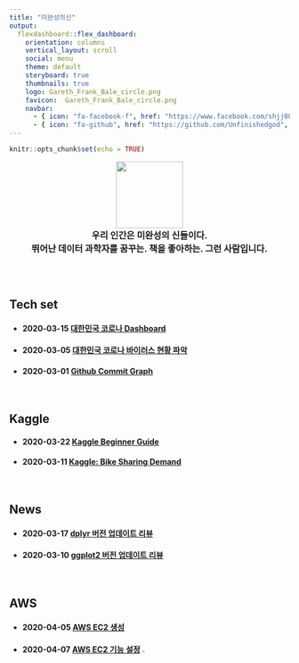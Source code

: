 ```yaml
---
title: "미완성의신"
output: 
  flexdashboard::flex_dashboard:
    orientation: columns
    vertical_layout: scroll
    social: menu
    theme: default
    storyboard: true
    thumbnails: true
    logo: Gareth_Frank_Bale_circle.png
    favicon:  Gareth_Frank_Bale_circle.png
    navbar:
      - { icon: "fa-facebook-f", href: "https://www.facebook.com/shjj08", align: right }
      - { icon: "fa-github", href: "https://github.com/Unfinishedgod", align: right }   
---
```


<!-- --- -->
<!-- title: "" -->
<!-- author: "" -->
<!-- date: "" -->
<!-- output: html_document -->
<!-- --- -->

```r
knitr::opts_chunk$set(echo = TRUE)
```

<style>
.navbar {
  background-color:#24292e;
  border-color:white;
}
.navbar-brand {
color:white!important;
}
</style>

<style type="text/css">

.chart-title {  /* chart_title  */
   font-size: 30px
</style>




<head>
<script type="text/javascript">
(function(i,s,o,g,r,a,m) {i['GoogleAnalyticsObject']=r;i[r]=i[r]||function() {
(i[r].q=i[r].q||[]).push(arguments)},i[r].l=1*new Date();a=s.createElement(o),
m=s.getElementsByTagName(o)[0];a.async=1;a.src=g;m.parentNode.insertBefore(a,m)
})(window,document,'script','//www.google-analytics.com/analytics.js','ga');

ga('create', 'UA-145407326-3', 'auto');
ga('send', 'pageview');

<meta name="google-site-verification" content="T-jgE28abL3vl7UecFzARwl7_S3qC_ppH4TxxFwQcjs" />

</script>
</head>


<p align="center">
  <img src="Gareth_Frank_Bale_circle_index.png" width="120" height="120"> <br>
  <font size= 3><b>우리 인간은 미완성의 신들이다.</b></font> <br>
  <font size= 3><b>뛰어난 데이터 과학자를 꿈꾸는. 책을 좋아하는. 그런 사람입니다.</b></font>
</p>


<br>
<br>


## Tech set

- #### 2020-03-15 [대한민국 코로나 Dashboard](docs/flexdashboard_shiny/flexdashboard_shiny.html)
- #### 2020-03-05 [대한민국 코로나 바이러스 현황 파악](docs/corona/corona.html)
- #### 2020-03-01 [Github Commit Graph](docs/git_commit_vis/gg_vis.html)

<br>

## Kaggle

- #### 2020-03-22 [Kaggle Beginner Guide](docs/kaggle/Kaggle_beginner_guide/kaggle_beginner_guide.html) 
- #### 2020-03-11 [Kaggle: Bike Sharing Demand](docs/kaggle/bike_sharing_demand/Bike_Sharing_Demand.html)

<br>

## News

- #### 2020-03-17 [dplyr 버전 업데이트 리뷰](/docs/News/dplyr_1_0_0.html)
- #### 2020-03-10 [ggplot2 버전 업데이트 리뷰](docs/News/ggplot2_330.html)

<br>

## AWS

- #### 2020-04-05 [AWS EC2 생성](/docs/aws/create_ec2/create_ec2.html) 
- #### 2020-04-07 [AWS EC2 기능 설정](/docs/aws/setting_ec2/setting_ec2.html) ![](http://icons.iconarchive.com/icons/custom-icon-design/flatastic-4/256/New-icon.png){#id .class width="3%"}

